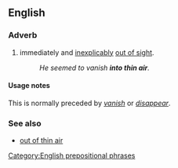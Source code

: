==English==

===Adverb===
{{en-adv|pos=[[into]] [[thin]] [[air]]|-}}

# {{idiomatic}} immediately and [[inexplicably]] [[out of sight]].
#: ''He seemed to vanish '''into thin air'''.''

====Usage notes====
This is normally preceded by ''[[vanish]]'' or ''[[disappear]]''.

===See also===
* [[out of thin air]]

[[Category:English prepositional phrases]]